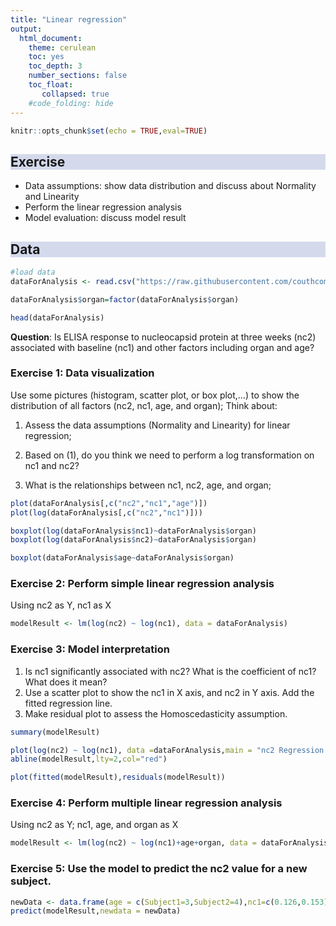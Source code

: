 ```yaml
---
title: "Linear regression"
output:
  html_document:
    theme: cerulean
    toc: yes
    toc_depth: 3
    number_sections: false
    toc_float: 
       collapsed: true
    #code_folding: hide
---
```


```{=html}
<style>
h2 {
  background-color: #D4DAEC;
}
</style>
```
```r

knitr::opts_chunk$set(echo = TRUE,eval=TRUE)


```

## Exercise

-   Data assumptions: show data distribution and discuss about Normality and Linearity
-   Perform the linear regression analysis
-   Model evaluation: discuss model result

## Data

```r

#load data
dataForAnalysis <- read.csv("https://raw.githubusercontent.com/couthcommander/sip_computing/main/labs/sot-covid.csv",header=TRUE,row.names=1)

dataForAnalysis$organ=factor(dataForAnalysis$organ)

head(dataForAnalysis)

```

**Question**: Is ELISA response to nucleocapsid protein at three weeks (nc2) associated with baseline (nc1) and other factors including organ and age?

### Exercise 1: Data visualization

Use some pictures (histogram, scatter plot, or box plot,...) to show the distribution of all factors (nc2, nc1, age, and organ); Think about:

(1) Assess the data assumptions (Normality and Linearity) for linear regression;

(2) Based on (1), do you think we need to perform a log transformation on nc1 and nc2?

(3) What is the relationships between nc1, nc2, age, and organ;

```r

plot(dataForAnalysis[,c("nc2","nc1","age")])
plot(log(dataForAnalysis[,c("nc2","nc1")]))

boxplot(log(dataForAnalysis$nc1)~dataForAnalysis$organ)
boxplot(log(dataForAnalysis$nc2)~dataForAnalysis$organ)

boxplot(dataForAnalysis$age~dataForAnalysis$organ)

```

### Exercise 2: Perform simple linear regression analysis

Using nc2 as Y, nc1 as X

```r

modelResult <- lm(log(nc2) ~ log(nc1), data = dataForAnalysis)

```

### Exercise 3: Model interpretation

(1) Is nc1 significantly associated with nc2? What is the coefficient of nc1? What does it mean?
(2) Use a scatter plot to show the nc1 in X axis, and nc2 in Y axis. Add the fitted regression line.
(3) Make residual plot to assess the Homoscedasticity assumption.

```r

summary(modelResult)

plot(log(nc2) ~ log(nc1), data =dataForAnalysis,main = "nc2 Regression by nc1")
abline(modelResult,lty=2,col="red")

plot(fitted(modelResult),residuals(modelResult))

```

### Exercise 4: Perform multiple linear regression analysis

Using nc2 as Y; nc1, age, and organ as X

```r

modelResult <- lm(log(nc2) ~ log(nc1)+age+organ, data = dataForAnalysis)

```

### Exercise 5: Use the model to predict the nc2 value for a new subject.

```r

newData <- data.frame(age = c(Subject1=3,Subject2=4),nc1=c(0.126,0.153),organ=factor(c(1,2)))
predict(modelResult,newdata = newData)

```
